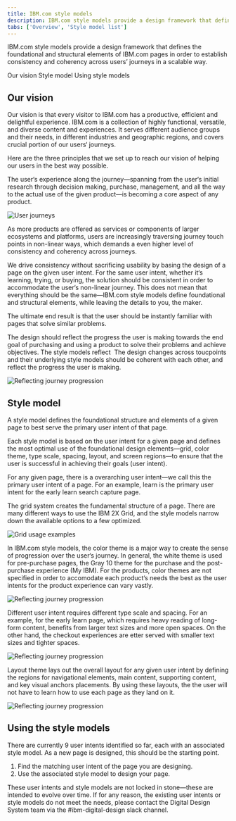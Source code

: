 ```yaml
---
title: IBM.com style models
description: IBM.com style models provide a design framework that defines the foundational and structural elements of IBM.com pages in order to establish consistency and coherency across users' journeys in a scalable way.
tabs: ['Overview', 'Style model list']
---
```

<PageDescription>

IBM.com style models provide a design framework that defines the foundational and structural elements of IBM.com pages in order to establish consistency and coherency across users&rsquo; journeys in a scalable way.

</PageDescription>

<AnchorLinks>

<AnchorLink>Our vision</AnchorLink>
<AnchorLink>Style model</AnchorLink>
<AnchorLink>Using style models</AnchorLink>

</AnchorLinks>


## Our vision

Our vision is that every visitor to IBM.com has a productive, efficient and delightful experience. IBM.com is a collection of highly functional, versatile, and diverse content and experiences. It serves different audience groups and their needs, in different industries and geographic regions, and covers crucial portion of our users&lsquo; journeys.


Here are the three principles that we set up to reach our vision of helping our users in the best way possible.

<Title>1. The experience is the product</Title>

The user&lsquo;s experience along the journey—spanning from the user&lsquo;s initial research through decision making, purchase, management, and all the way to the actual use of the given product—is becoming a core aspect of any product. 

<Row>
<Column colMd={12} colLg={12}>

![User journeys](./images/journey-non-linear.png)

</Column>
</Row>

<Title>2. Drive consistency around user intents</Title>

As more products are offered as services or components of larger ecosystems and platforms, users are increasingly traversing journey touch points in non-linear ways, which demands a even higher level of consistency and coherency across journeys.


We drive consistency without sacrificing usability by basing the design of a page on the given user intent. For the same user intent, whether it&lsquo;s learning, trying, or buying, the solution should be consistent in order to accommodate the user&lsquo;s non-linear journey. This does not mean that everything should be the same—IBM.com style models define foundational and structural elements, while leaving the details to you, the maker.


The ultimate end result is that the user should be instantly familiar with pages that solve similar problems.

<Title>3. Reflect users&rsquo; journeys</Title>

The design should reflect the progress the user is making towards the end goal of purchasing and using a product to solve their problems and achieve objectives. The style models reflect  The design changes across toucpoints and their underlying style models should be coherent with each other, and reflect the progress the user is making.

<Row>
<Column colMd={12} colLg={12}>

![Reflecting journey progression](./images/journey-progression.png)

</Column>
</Row>


## Style model
A style model defines the foundational structure and elements of a given page to best serve the primary user intent of that page.


Each style model is based on the user intent for a given page and defines the most optimal use of the foundational design elements—grid, color theme, type scale, spacing, layout, and screen regions—to ensure that the user is successful in achieving their goals (user intent).

<Title>Primary user intent</Title>

For any given page, there is a overarching user intent—we call this the primary user intent of a page. For an example, learn is the primary user intent for the early learn search capture page.


<Title>Grid usage</Title>

The grid system creates the fundamental structure of a page. There are many different ways to use the IBM 2X Grid, and the style models narrow down the available options to a few optimized.

<Row>
<Column colMd={12} colLg={12}>

![Grid usage examples](./images/grid-usage.png)

</Column>
</Row>

<Title>Primary color theme</Title>

In IBM.com style models, the color theme is a major way to create the sense of progression over the user&lsquo;s journey. In general, the white theme is used for pre-purchase pages, the Gray 10 theme for the purchase and the post-purchase experience (My IBM). For the products, color themes are not specified in order to accomodate each product&lsquo;s needs the best as the user intents for the product experience can vary vastly. 

<Row>
<Column colMd={12} colLg={12}>

![Reflecting journey progression](./images/color-themes.png)

</Column>
</Row>

<Title>Text sizes and spacing</Title>

Different user intent requires different type scale and spacing. For an example, for the early learn page, which requires heavy reading of long-form content, benefits from larger text sizes and more open spaces. On the other hand, the checkout experiences are etter served with smaller text sizes and tighter spaces.

<Row>
<Column colMd={8} colLg={8}>

![Reflecting journey progression](./images/type-scales-spacing.png)

</Column>
</Row>

<Title>Layout and screen regions</Title>

Layout theme lays out the overall layout for any given user intent by defining the regions for navigational elements, main content, supporting content, and key visual anchors placements. By using these layouts, the the user will not have to learn how to use each page as they land on it.

<Row>
<Column colMd={8} colLg={8}>

![Reflecting journey progression](./images/screen-region-examples.png)

</Column>
</Row>

## Using the style models

There are currently 9 user intents identified so far, each with an associated style model. As a new page is designed, this should be the starting point.

1. Find the matching user intent of the page you are designing.
2. Use the associated style model to design your page.

<Title>Feedback</Title>

These user intents and style models are not locked in stone—these are intended to evolve over time. If for any reason, the existing user intents or style models do not meet the needs, please contact the Digital Design System team via the #ibm-digital-design slack channel.
